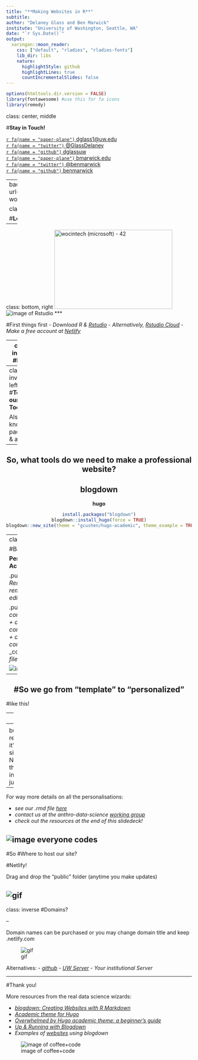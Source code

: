```yaml
---
title: "**Making Websites in R**"
subtitle: 
author: "Delaney Glass and Ben Marwick"
institute: "University of Washington, Seattle, WA"
date: "`r Sys.Date()`"
output:
  xaringan::moon_reader:
    css: ["default", "rladies", "rladies-fonts"]
    lib_dir: libs
    nature:
      highlightStyle: github
      highlightLines: true
      countIncrementalSlides: false
---
```


```r
options(htmltools.dir.version = FALSE)
library(fontawesome) #use this for fa icons
library(remedy)
```
class: center, middle

#**Stay in Touch!**

[`r fa(name = "paper-plane")` dglass1@uw.edu](mailto:dglass1@uw.edu)   
[`r fa(name = "twitter")` @GlassDelaney](http://twitter.com/GlassDelaney)</br>
[`r fa(name = "github")` dglassuw](https://github.com/dglassuw)</br> 
[`r fa(name = "paper-plane")` bmarwick.edu](mailto:bmarwick@uw.edu)</br>
[`r fa(name = "twitter")` @benmarwick](http://twitter.com/benmarwick)</br>
[`r fa(name = "github")` benmarwick](https://github.com/benmarwick) 

---
background-image: url(https://p0.piqsels.com/preview/750/797/301/business-women-collaborate-collaboration-cooperation.jpg)

class: inverse, left, top

#**Let's get started!**

---

class: bottom, right
<a data-flickr-embed="true" href="https://www.flickr.com/photos/wocintechchat/25392390163" title="wocintech (microsoft) - 42"><img src="https://live.staticflickr.com/1444/25392390163_b8392b85db_n.jpg" width="320" height="214" alt="wocintech (microsoft) - 42"></a><script async src="//embedr.flickr.com/assets/client-code.js" charset="utf-8"></script>

![image of Rstudio](https://upload.wikimedia.org/wikipedia/commons/thumb/d/d0/RStudio_logo_flat.svg/320px-RStudio_logo_flat.svg.png)
***
<section style="text-align:left;">
#First things first
- _Download R & [Rstudio](https://rstudio.com/)_
- _Alternatively, [Rstudio Cloud](https://rstudio.cloud/)_
- _Make a free account at [Netlify](https://www.netlify.com/)_ 

---
class: inverse
#**NEXT**

<section style="text-align:left;">
- _Create a new project in R, name it "website-practice"_

- _Note down where it's saved_


![gif](https://media.giphy.com/media/RfFto9pWcJJKcawD2A/giphy.gif)

---
class: inverse, left
#**Tools in our Toolkit**

Also known as packages & addins!
--
<section style="text-align:center;">
So, what **tools** do we need to make a professional website?
--
<section style="text-align:center;">
**blogdown**
--
<section style="text-align:center;">
**hugo**

```r
install.packages("blogdown")
blogdown::install_hugo(force = TRUE)
blogdown::new_site(theme = "gcushen/hugo-academic", theme_example = TRUE)
```
---
class:inverse

#Back to Basics

**Personalizing Hugo Academic Theme**

.pull-left[
Problem
- _Remove “hero” widget_ 
- _remove “demo” widget_
- _edit title_
- _edit theme_]

.pull-right[
Solution
- _content/home/hero.md file + active = false_
- _content/home/demo.md file + active= false_
- _config.toml to edit title_
- _config/_default/params.toml file to edit theme_]

![image of themes drawing](https://images.unsplash.com/photo-1522542550221-31fd19575a2d?ixlib=rb-1.2.1&ixid=eyJhcHBfaWQiOjEyMDd9&auto=format&fit=crop&w=750&q=80)

---

#So we go from "template" to "personalized"
--
<section style="text-align:left;">
#like this!

--
![gif](https://media.giphy.com/media/kbbuGrr1da8Z3n8Knu/giphy.gif)
--
<section style="text-align:bottom;">

but remember: it's a static site, it's NOT on the interwebs--just yet!
---
For way more details on all the personalisations: 

- _see our .rmd file [here](https://github.com/dglassuw/making-websites-using-R)_
- _contact us at the anthro-data-science [working group](https://anthro-data-science.github.io/)_
- _check out the resources at the end of this slidedeck!_

![image everyone codes](https://images.unsplash.com/photo-1526649661456-89c7ed4d00b8?ixlib=rb-1.2.1&ixid=eyJhcHBfaWQiOjEyMDd9&auto=format&fit=crop&w=871&q=80)
---

#So
#Where to host our site?

#Netlify!

Drag and drop the "public" folder (anytime you make updates)


![gif](https://media.giphy.com/media/QaT7Xe891SBvu3ThAe/giphy.gif)
---
class: inverse
#Domains? 

--

Domain names can be purchased or you may change domain title and keep .netlify.com

![gif](https://media.giphy.com/media/Vgqz5NTJN4tI5ONNbo/giphy.gif)

Alternatives:
- _[github](https://gist.github.com/TylerFisher/6127328)_
- _[UW Server](https://itconnect.uw.edu/connect/web-publishing/shared-hosting/)_
- _Your institutional Server_

---

#Thank you! 

More resources from the real data science wizards:

- _[blogdown: Creating Websites with R Markdown](https://bookdown.org/yihui/blogdown/)_
- _[Academic theme for Hugo](https://sourcethemes.com/academic/)_
- _[Overwhelmed by Hugo academic theme: a beginner's guide](https://andreaczhang.rbind.io/post/my-1st-blogpost/)_
- _[Up & Running with Blogdown](https://alison.rbind.io/post/2017-06-12-up-and-running-with-blogdown/)_
- _Examples of [websites](https://awesome-blogdown.com/) using blogdown_

![image of coffee+code](https://images.unsplash.com/flagged/photo-1556655678-9d4812e3fbe9?ixlib=rb-1.2.1&ixid=eyJhcHBfaWQiOjEyMDd9&auto=format&fit=crop&w=751&q=80)




